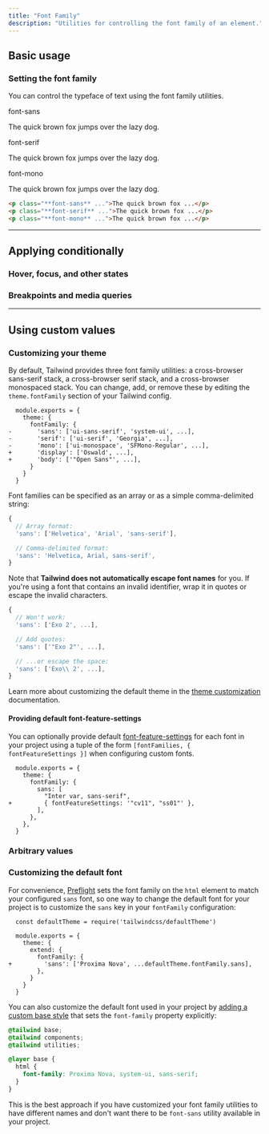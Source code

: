 ```yaml
---
title: "Font Family"
description: "Utilities for controlling the font family of an element."
---
```




## Basic usage

### Setting the font family

You can control the typeface of text using the font family utilities.

<Example>
  <div class="flex flex-col gap-8">
    <div>
      <span class="font-medium text-sm text-slate-500 font-mono mb-3 dark:text-slate-400">font-sans</span>
      <p class="font-sans text-lg font-medium text-slate-900 dark:text-slate-200">
        The quick brown fox jumps over the lazy dog.
      </p>
    </div>
    <div>
      <span class="font-medium text-sm text-slate-500 font-mono mb-3 dark:text-slate-400">font-serif</span>
      <p class="font-serif text-lg font-medium text-slate-900 dark:text-slate-200">
        The quick brown fox jumps over the lazy dog.
      </p>
    </div>
    <div>
      <span class="font-medium text-sm text-slate-500 font-mono mb-3 dark:text-slate-400">font-mono</span>
      <p class="font-mono text-lg font-medium text-slate-900 dark:text-slate-200">
        The quick brown fox jumps over the lazy dog.
      </p>
    </div>
  </div>
</Example>

```html
<p class="**font-sans** ...">The quick brown fox ...</p>
<p class="**font-serif** ...">The quick brown fox ...</p>
<p class="**font-mono** ...">The quick brown fox ...</p>
```

---

## <Heading ignore>Applying conditionally</Heading>

### <Heading ignore>Hover, focus, and other states</Heading>

<HoverFocusAndOtherStates defaultClass="font-sans" featuredClass="font-serif" element="p" />

### <Heading ignore>Breakpoints and media queries</Heading>

<BreakpointsAndMediaQueries defaultClass="font-sans" featuredClass="font-serif" element="p" />

---

## Using custom values

### Customizing your theme

By default, Tailwind provides three font family utilities: a cross-browser sans-serif stack, a cross-browser serif stack, and a cross-browser monospaced stack. You can change, add, or remove these by editing the `theme.fontFamily` section of your Tailwind config.

```diff-js tailwind.config.js
  module.exports = {
    theme: {
      fontFamily: {
-       'sans': ['ui-sans-serif', 'system-ui', ...],
-       'serif': ['ui-serif', 'Georgia', ...],
-       'mono': ['ui-monospace', 'SFMono-Regular', ...],
+       'display': ['Oswald', ...],
+       'body': ['"Open Sans"', ...],
      }
    }
  }
```

Font families can be specified as an array or as a simple comma-delimited string:

```js
{
  // Array format:
  'sans': ['Helvetica', 'Arial', 'sans-serif'],

  // Comma-delimited format:
  'sans': 'Helvetica, Arial, sans-serif',
}
```

Note that **Tailwind does not automatically escape font names** for you. If you're using a font that contains an invalid identifier, wrap it in quotes or escape the invalid characters.

```js
{
  // Won't work:
  'sans': ['Exo 2', ...],

  // Add quotes:
  'sans': ['"Exo 2"', ...],

  // ...or escape the space:
  'sans': ['Exo\\ 2', ...],
}
```

Learn more about customizing the default theme in the [theme customization](/docs/theme#customizing-the-default-theme) documentation.

#### Providing default font-feature-settings

You can optionally provide default [font-feature-settings](https://developer.mozilla.org/en-US/docs/Web/CSS/font-feature-settings) for each font in your project using a tuple of the form `[fontFamilies, { fontFeatureSettings }]` when configuring custom fonts.

```diff-js tailwind.config.js
  module.exports = {
    theme: {
      fontFamily: {
        sans: [
          "Inter var, sans-serif",
+         { fontFeatureSettings: '"cv11", "ss01"' },
        ],
      },
    },
  }
```

### Arbitrary values

<ArbitraryValues property="font-family" featuredClass="font-['Open_Sans']" element="p" />

### Customizing the default font

For convenience, [Preflight](/docs/preflight) sets the font family on the `html` element to match your configured `sans` font, so one way to change the default font for your project is to customize the `sans` key in your `fontFamily` configuration:

```diff-js tailwind.config.js
  const defaultTheme = require('tailwindcss/defaultTheme')

  module.exports = {
    theme: {
      extend: {
        fontFamily: {
+         'sans': ['Proxima Nova', ...defaultTheme.fontFamily.sans],
        },
      }
    }
  }
```

You can also customize the default font used in your project by [adding a custom base style](/docs/adding-custom-styles#adding-base-styles) that sets the `font-family` property explicitly:

```css main.css
@tailwind base;
@tailwind components;
@tailwind utilities;

@layer base {
  html {
    font-family: Proxima Nova, system-ui, sans-serif;
  }
}
```

This is the best approach if you have customized your font family utilities to have different names and don't want there to be `font-sans` utility available in your project.
